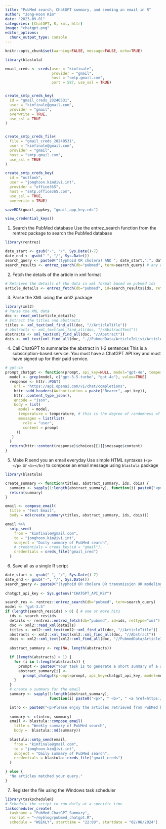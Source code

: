 ```yaml
---
title: "PubMed search, ChatGPT summary, and sending an email in R"
author: "Jong-Hoon Kim"
date: "2023-09-01"
categories: [ChatGPT, R, xml, httr]
image: "chatgpt.png"
editor_options: 
  chunk_output_type: console
---
```


```r
knitr::opts_chunk$set(warning=FALSE, message=FALSE, echo=TRUE)
```

```r
library(blastula)

email_creds <- creds(user = "kimfinale", 
                     provider = "gmail", 
                     host = "smtp.gmail.com",
                     port = 587, use_ssl = TRUE)


create_smtp_creds_key(
  id = "gmail_creds_20240531",
  user = "kimfinale@gmail.com",
  provider = "gmail",
  overwrite = TRUE,
  use_ssl = TRUE
)


create_smtp_creds_file(
  file = "gmail_creds_20240531",
  user = "kimfinale@gmail.com",
  provider = "gmail",
  host = "smtp.gmail.com",
  use_ssl = TRUE
)

create_smtp_creds_key(
  id = "outlook",
  user = "jonghoon.kim@ivi.int",
  provider = "office365",
  host = "smtp.office365.com",
  use_ssl = TRUE,
  overwrite = TRUE)

saveRDS(gmail_appkey, "gmail_app_key.rds")

view_credential_keys()
```


1.  Search the PubMed database Use the entrez_search function from the rentrez package to search the PubMed database

```r
library(rentrez)

date_start <- gsub("-", "/", Sys.Date()-7)
date_end <- gsub("-", "/", Sys.Date())
search_query <- paste0("(typhoid OR cholera) AND ", date_start,":", date_end, "[dp]") # the search query
search_results <- entrez_search(db="pubmed", term=search_query) # any other useful parameters?
```

2.  Fetch the details of the article in xml format

```r
# Retrieve the details of the data in xml format based on pubmed ids
article_details <- entrez_fetch(db="pubmed", id=search_results$ids, rettype="xml")
```

3.  Parse the XML using the xml2 package

```r
library(xml2)
# Parse the XML data
doc <- read_xml(article_details)
# Extract the titles and abstracts
titles <- xml_text(xml_find_all(doc, "//ArticleTitle"))
# abstracts <- xml_text(xml_find_all(doc, "//AbstractText"))
abstracts <- xml_text(xml_find_all(doc, "//Abstract"))
dois <- xml_text(xml_find_all(doc, ".//PubmedData/ArticleIdList/ArticleId[@IdType='doi']")) # to get the doi's
```

4. Call ChatGPT to summarize the abstract in 1-2 sentences 
This is a subscription-based service. 
You must have a ChatGPT API key and must have signed up for their paid service.

```r
# gpt-4o
prompt_chatgpt <- function(prompt, api_key=NULL, model="gpt-4o", temperature=0.8){
  model <- grep(model, c("gpt-3.5-turbo", "gpt-4o"), value=TRUE)
  response <- httr::POST(
    url = "https://api.openai.com/v1/chat/completions", 
    httr::add_headers(Authorization = paste("Bearer", api_key)),
    httr::content_type_json(),
    encode = "json",
    body = list(
      model = model,
      temperature = temperature, # this is the degree of randomness of the model's output
      messages = list(list(
        role = "user", 
        content = prompt
     ))
   )
  )
  return(httr::content(response)$choices[[1]]$message$content)
}

```

5.  Make R send you an email everyday Use simple HTML syntaxes (`<p></p>` or `<b></b>`) to compose an email message using `blastula` package

```r
library(blastula)

create_summary <- function(titles, abstract_summary, ids, dois) {
  summary <- sapply(1:length(abstract_summary), function(i) paste0("<p>", " <b>", " <a href=https://pubmed.ncbi.nlm.nih.gov/", ids[i], "/> ", titles[i], "</a>", " </b> ", abstract_summary[i], " PMID=", ids[i], " DOI=", dois[i], "</p>"))
  return(summary)
}

email <- compose_email(
  title = "Test Email",
  body = md(create_summary(titles, abstract_summary, ids, dois)))

email %>%
  smtp_send( 
    from = "kimfinale@gmail.com",
    to = "jonghoon.kim@ivi.int",
    subject = "Daily summary of PubMed search",
    # credentials = creds_key(id = "gmail"),
    credentials = creds_file("gmail_cred")
  )
```

6.  Save all as a single R script


```r
date_start <- gsub("-", "/", Sys.Date()-7)
date_end <- gsub("-", "/", Sys.Date())
search_query <- paste0("(typhoid OR cholera OR transmission OR modeling) AND ", date_start,":", date_end, "[dp]") 
 
chatgpt_api_key <- Sys.getenv("CHATGPT_API_KEY")

search_res <- rentrez::entrez_search(db="pubmed", term=search_query)
model <- "gpt-3.5"  
if (length(search_res$ids) > 0) { # one or more hits
  ids <- search_res$ids
  details <- rentrez::entrez_fetch(db="pubmed", id=ids, rettype="xml")
  doc <- xml2::read_xml(details)
  titles <- xml2::xml_text(xml2::xml_find_all(doc, "//ArticleTitle"))
  abstracts <- xml2::xml_text(xml2::xml_find_all(doc, "//Abstract"))
  dois <- xml2::xml_text(xml2::xml_find_all(doc, "//PubmedData/ArticleIdList/ArticleId[@IdType='doi']"))
  
  abstract_summary <- rep(NA, length(abstracts))

  if (length(abstracts) > 1) {
    for (i in 1:length(abstracts)) {
      prompt <- paste0("Your task is to generate a short summary of a scientific article based on its title and abstract. Summarize the text delimited by triple backticks into a single sentence. Please do not repeat the title. ``` Title: ", titles[i], ". Abstract: ", abstracts[i], "```")
      abstract_summary[i] <- 
        prompt_chatgpt(prompt=prompt, api_key=chatgpt_api_key, model=model)
    }
  }
  # create a summary for the email  
  summary <- sapply(1:length(abstract_summary), 
                    function(i) paste0("<p>", " <b>", " <a href=https://pubmed.ncbi.nlm.nih.gov/", ids[i], "/> ", titles[i], "</a>", " </b> ", abstract_summary[i], " PMID=", ids[i], ". DOI=", dois[i], ". </p>"))

  intro <- paste0("<p>Please enjoy the articles retrieved from PubMed based on your search query, ", search_query, ", published between ", date_start, ", and ", date_end, ". Each article is accompanied by a one-sentence summary provided by the ChatGPT, ", model, ". For feedback, please contact Jong-Hoon Kim at jonghoon.kim@ivi.int.</p>")
  
  summary <- c(intro, summary)
  email <- blastula::compose_email(
    title = "Weekly summary of PubMed search",
    body =  blastula::md(summary))
  
  blastula::smtp_send(email, 
    from = "kimfinale@gmail.com",
    to = "jonghoon.kim@ivi.int",
    subject = "Daily summary of PubMed search",
    credentials = blastula::creds_file("gmail_creds")
  )

} else {
  "No articles matched your query." 
}

```

7.  Register the file using the Windows task scheduler

```r
library(taskscheduleR)
# Schedule the script to run daily at a specific time
taskscheduler_create(
  taskname = "PubMed_ChatGPT_Summary",
  rscript = "~/myblog/pubmed_chatgpt.R",
  schedule = "WEEKLY", starttime = "22:00", startdate = "02/06/2024")
```
